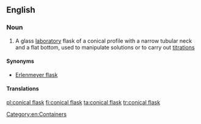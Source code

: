 ==English==
{{wikipedia}}

===Noun===
{{en-noun|head=[[conical]] [[flask]]}}

# {{context|chemistry}} A glass [[laboratory]] flask of a conical profile with a narrow tubular neck and a flat bottom, used to manipulate solutions or to carry out [[titration]]s

====Synonyms====
* [[Erlenmeyer flask]]

====Translations====
{{trans-see|Erlenmeyer flask}}

[[Category:en:Containers]]

[[pl:conical flask]]
[[fi:conical flask]]
[[ta:conical flask]]
[[tr:conical flask]]